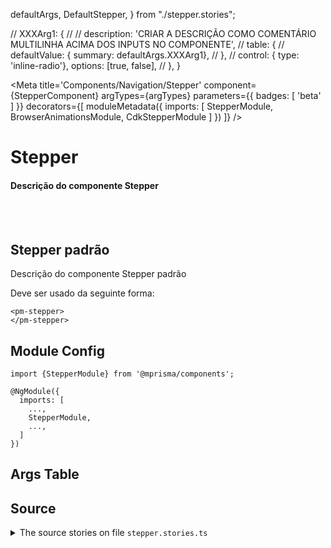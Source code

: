   defaultArgs,
  DefaultStepper,
} from "./stepper.stories";

  // XXXArg1: {
  //   // description: 'CRIAR A DESCRIÇÃO COMO COMENTÁRIO MULTILINHA ACIMA DOS INPUTS NO COMPONENTE',
  //   table: {
  //     defaultValue: { summary: defaultArgs.XXXArg1},
  //   },
  //   control: { type: 'inline-radio'}, options: [true, false],
  // },
}

<Meta
  title='Components/Navigation/Stepper'
  component={StepperComponent}
  argTypes={argTypes}
  parameters={{ badges: [ 'beta' ] }}
  decorators={[
    moduleMetadata({
      imports: [
        StepperModule,
        BrowserAnimationsModule,
        CdkStepperModule
      ]
    })
  ]}
/>


# Stepper

#### Descrição do componente Stepper

<br/>
<br/>

## Stepper padrão

Descrição do componente Stepper padrão

Deve ser usado da seguinte forma:

```
<pm-stepper>
</pm-stepper>
```

<Canvas>
  <Story name='Default' story={DefaultStepper} />
</Canvas>

## Module Config

```
import {StepperModule} from '@mprisma/components';

@NgModule({
  imports: [
    ...,
    StepperModule,
    ...,
  ]
})
```

## Args Table

<ArgsTable story='Default'/>

## Source

<details>
  <summary>The source stories on file <code>stepper.stories.ts</code></summary>
  <Source code={SourceStory} language='ts' />
</details>
